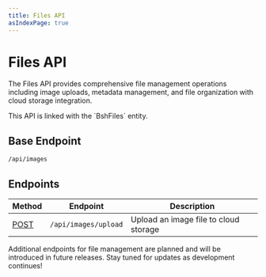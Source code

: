 ```yaml
---
title: Files API
asIndexPage: true
---
```



# Files API

The Files API provides comprehensive file management operations including image uploads, metadata management, and file organization with cloud storage integration.

<Callout type="info">
  This API is linked with the `BshFiles` entity.
</Callout>

## Base Endpoint

```bash
/api/images
```

## Endpoints

| Method | Endpoint | Description |
|--------|----------|-------------|
| [POST](/docs/bsh-engine/api/files/upload-image) | `/api/images/upload` | Upload an image file to cloud storage |

<Callout type="info">
  Additional endpoints for file management are planned and will be introduced in future releases. Stay tuned for updates as development continues!
</Callout>
